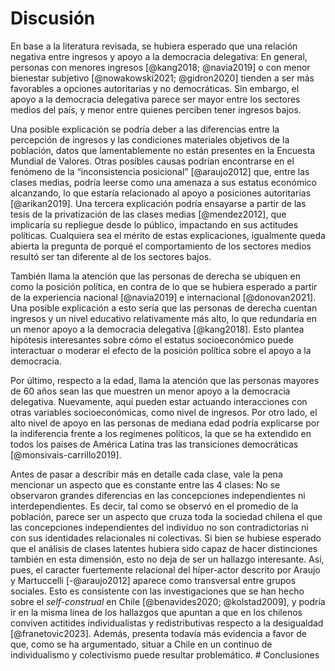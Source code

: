 # Discusión

En base a la literatura revisada, se hubiera esperado que una relación negativa entre ingresos y apoyo a la democracia delegativa: En general, personas con menores ingresos [@kang2018; @navia2019] o con menor bienestar subjetivo [@nowakowski2021; @gidron2020] tienden a ser más favorables a opciones autoritarias y no democráticas. Sin embargo, el apoyo a la democracia delegativa parece ser mayor entre los sectores medios del país, y menor entre quienes perciben tener ingresos bajos. 

Una posible explicación se podría deber a las diferencias entre la percepción de ingresos y las condiciones materiales objetivos de la población, datos que lamentablemente no están presentes en la Encuesta Mundial de Valores. Otras posibles causas podrían encontrarse en el fenómeno de la "inconsistencia posicional" [@araujo2012] que, entre las clases medias, podría leerse como una amenaza a sus estatus económico alcanzando, lo que estaría relacionado al apoyo a posiciones autoritarias [@arikan2019]. Una tercera explicación podría ensayarse a partir de las tesis de la privatización de las clases medias [@mendez2012], que implicaría su repliegue desde lo público, impactando en sus actitudes políticas. Cualquiera sea el mérito de estas explicaciones, igualmente queda abierta la pregunta de porqué el comportamiento de los sectores medios resultó ser tan diferente al de los sectores bajos.

También llama la atención que las personas de derecha se ubiquen en como la posición política, en contra de lo que se hubiera esperado a partir de la experiencia nacional [@navia2019] e internacional [@donovan2021]. Una posible explicación a esto sería que las personas de derecha cuentan ingresos y un nivel educativo relativamente más alto, lo que redundaría en un menor apoyo a la democracia delegativa [@kang2018]. Esto plantea hipótesis interesantes sobre cómo el estatus socioeconómico puede interactuar o moderar el efecto de la posición política sobre el apoyo a la democracia.

Por último, respecto a la edad, llama la atención que las personas mayores de 60 años sean las que muestren un menor apoyo a la democracia delegativa. Nuevamente, aquí pueden estar actuando interacciones con otras variables socioeconómicas, como nivel de ingresos. Por otro lado, el alto nivel de apoyo en las personas de mediana edad podría explicarse por la indiferencia frente a los regímenes políticos, la que se ha extendido en todos los países de América Latina tras las transiciones democráticas [@monsivais-carrillo2019]. 

Antes de pasar a describir más en detalle cada clase, vale la pena mencionar un aspecto que es constante entre las 4 clases: No se observaron grandes diferencias en las concepciones independientes ni interdependientes. Es decir, tal como se observó en el promedio de la población, parece ser un aspecto que cruza toda la sociedad chilena el que las concepciones independientes del individuo no son contradictorias ni con sus identidades relacionales ni colectivas. Si bien se hubiese esperado que el análisis de clases latentes hubiera sido capaz de hacer distinciones también en esta dimensión, esto no deja de ser un hallazgo interesante. Así, pues, el caracter fuertemente relacional del híper-actor descrito por Araujo y Martuccelli [-@araujo2012] aparece como transversal entre grupos sociales. Esto es consistente con las investigaciones que se han hecho sobre el *self-construal* en Chile [@benavides2020; @kolstad2009], y podría ir en la misma línea de los hallazgos que apuntan a que en los chilenos conviven actitides individualistas y redistributivas respecto a la desigualdad [@franetovic2023]. Además, presenta todavía más evidencia a favor de que, como se ha argumentado, situar a Chile en un continuo de individualismo y colectivismo puede resultar problemático.
# Conclusiones